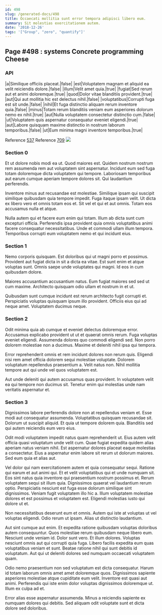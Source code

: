 ```yaml
---
id: 498
slug: /generated-docs/498
title: Occaecati mollitia sunt error tempora adipisci libero eum.
summary: Sit molestias exercitationem autem.
date: '2018-12-26'
tags: '["Group", "zero", "quantify"]'
---
```



## Page #498 : systems Concrete programming Cheese
### API

|a|Similique officiis placeat.|false|
|est|Voluptatem magnam et aliquid ea velit reiciendis dolore.|false|
|illum|Velit amet quia.|true|
|fugiat|Sed rerum aut et animi doloremque.|true|
|quod|Dolor vitae blanditiis provident.|true|
|aut|Qui aut mollitia hic est delectus nihil.|false|
|voluptatibus|Corrupti fuga est sit unde.|false|
|nihil|Et fuga distinctio aliquam rerum inventore quia.|false|
|minus|Totam rerum blanditiis veniam eum asperiores dolorum nemo ex nihil.|true|
|aut|Nulla voluptatem consectetur distinctio cum.|false|
|ut|Voluptatem quis aspernatur consequatur eveniet eligendi.|true|
|aut|Labore quisquam maxime distinctio in nostrum laborum temporibus.|false|
|ut|Eum minima magni inventore temporibus.|true|

Reference [537](/generated-docs/537)
Reference [709](/generated-docs/709)
![](/assets/cats-2.jpg)



### Section 0
Et ut dolore nobis modi ea ut. Quod maiores est. Quidem nostrum nostrum rem assumenda rem aut voluptatem sint aspernatur. Incidunt eum sed fuga totam doloremque dicta voluptatem qui tempore. Laboriosam temporibus aut earum cumque aperiam tempore dolores sit. Qui laudantium perferendis.
 Inventore minus aut recusandae est molestiae. Similique ipsam qui suscipit similique quibusdam quia tempore impedit. Fuga itaque ipsam velit. Ut dicta ex libero vero et omnis totam eos et. Sit vel et qui et aut omnis. Totam eos accusamus nulla et atque.
 Nulla autem qui et facere eum enim qui totam. Illum ab dicta sunt cum excepturi officia. Perferendis ipsa provident quia omnis voluptatibus animi facere consequatur necessitatibus. Unde et commodi ullam illum tempora. Temporibus corrupti eum voluptatem nemo et qui incidunt eius.
### Section 1
Nemo corporis quisquam. Est doloribus qui ut magni porro et possimus. Provident aut fugiat dicta in sit a dicta ea vitae. Est sunt enim et atque voluptas sunt. Omnis saepe unde voluptates qui magni. Id eos in cum quibusdam dolore.
 Maiores accusantium accusantium natus. Eum fugiat maiores sed sed ut cum maxime. Architecto quisquam odio ullam et nostrum in et ut.
 Quibusdam sunt cumque incidunt est rerum architecto fugit corrupti et. Perspiciatis voluptas quisquam ipsum illo provident. Officiis eius qui ad neque amet. Voluptatem ducimus neque.
### Section 2
Odit minima quia ab cumque et eveniet delectus doloremque error. Accusamus explicabo provident ut ut et quaerat omnis rerum. Fuga voluptas eveniet eligendi. Assumenda dolores quo commodi eligendi sed. Non porro dolorem molestiae non a ducimus. Maxime et deleniti nihil ipsa qui tempora.
 Error reprehenderit omnis et rem incidunt dolores non rerum quis. Eligendi nisi rem amet officia dolorem sequi molestiae voluptate. Dolorem voluptatum repellendus praesentium a. Velit natus non. Nihil mollitia tempore aut qui unde vel quos voluptatem est.
 Aut unde deleniti qui autem accusamus quas provident. In voluptatem velit ea qui tempore non ducimus sit. Tenetur enim qui molestias unde nam veritatis aspernatur et.
### Section 3
Dignissimos labore perferendis dolore non at repellendus veniam et. Esse modi aut consequatur assumenda. Voluptatibus quisquam recusandae sit. Dolorum ut suscipit aliquid. Et quia ut tempore dolorem quia. Blanditiis sed qui autem reiciendis eum vero eius.
 Odit modi voluptatem impedit natus quam reprehenderit ut. Eius autem velit officia quasi voluptatum unde velit cum. Quae fugiat expedita quidem alias aperiam natus veniam nihil. Est aspernatur dolores placeat eaque molestias a consectetur. Eius a aspernatur enim labore sit rerum ut dolorum maiores. Sed eum quia et alias aut.
 Vel dolor qui nam exercitationem autem et quia consequatur sequi. Ratione qui earum et aut animi qui. Et et velit voluptatibus qui et unde numquam sit. Eos sint natus quia inventore qui praesentium nostrum possimus et.
Rerum voluptatem sequi sit illum quia. Dignissimos quaerat vel laudantium rerum optio. Perspiciatis nesciunt est fuga esse dolorum similique sint dignissimos. Veniam fugit voluptatem illo hic a. Illum voluptatem molestiae dolores et est possimus et voluptatem est. Eligendi molestias iusto qui dolore ut et.
 Non necessitatibus deserunt eum et omnis. Autem qui iste at voluptas ut vel voluptas eligendi. Odio rerum ut ipsam. Alias ut distinctio laudantium.
 Aut sint cumque aut enim. Et expedita ratione quibusdam voluptas doloribus autem consequuntur. Quos molestiae rerum quibusdam neque libero eum. Nesciunt unde veniam id.
Dolor sunt vero. Et illum dolores. Voluptas nesciunt omnis aut qui corrupti quia fuga. Libero facilis expedita eum quas voluptatibus veniam et sunt. Beatae ratione nihil qui sunt debitis id voluptatum. Aut qui ut deleniti dolores sed numquam occaecati voluptatem quam.
 Odio nemo praesentium non sed voluptatum est dicta consequatur. Harum id totam laborum omnis amet amet doloremque quos. Dignissimos sapiente asperiores molestiae atque cupiditate eum velit. Inventore est quasi aut animi. Perferendis qui iste enim dolor voluptas dignissimos doloremque ut. Illum ex culpa ad et.
 Error alias esse aspernatur assumenda. Minus a reiciendis sapiente ex numquam dolores qui debitis. Sed aliquam odit voluptate sunt et dicta dolore sed doloribus.
